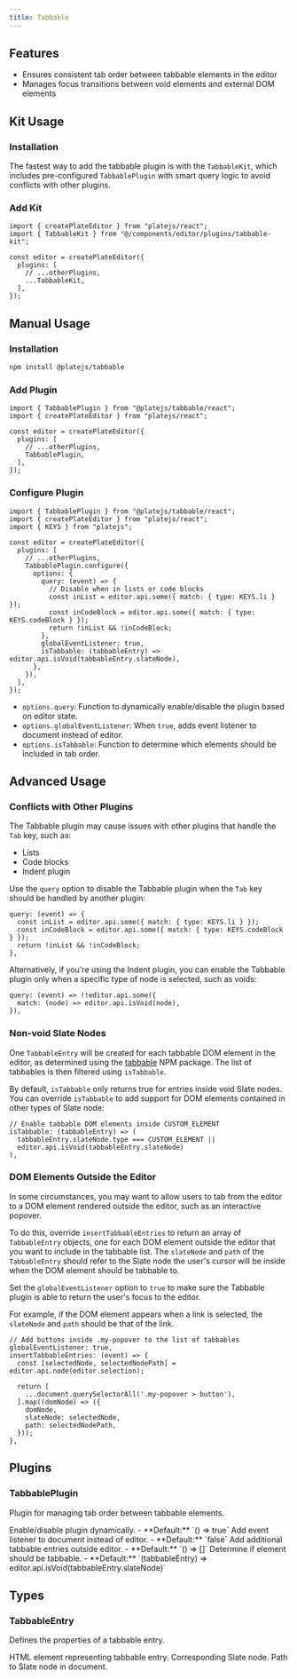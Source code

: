 ```yaml
---
title: Tabbable
---
```


<ComponentPreview name="tabbable-demo" />

<PackageInfo>

## Features

- Ensures consistent tab order between tabbable elements in the editor
- Manages focus transitions between void elements and external DOM elements

</PackageInfo>

## Kit Usage

<Steps>

### Installation

The fastest way to add the tabbable plugin is with the `TabbableKit`, which includes pre-configured `TabbablePlugin` with smart query logic to avoid conflicts with other plugins.

<ComponentSource name="tabbable-kit" />

### Add Kit

```tsx
import { createPlateEditor } from "platejs/react";
import { TabbableKit } from "@/components/editor/plugins/tabbable-kit";

const editor = createPlateEditor({
  plugins: [
    // ...otherPlugins,
    ...TabbableKit,
  ],
});
```

</Steps>

## Manual Usage

<Steps>

### Installation

```bash
npm install @platejs/tabbable
```

### Add Plugin

```tsx
import { TabbablePlugin } from "@platejs/tabbable/react";
import { createPlateEditor } from "platejs/react";

const editor = createPlateEditor({
  plugins: [
    // ...otherPlugins,
    TabbablePlugin,
  ],
});
```

### Configure Plugin

```tsx
import { TabbablePlugin } from "@platejs/tabbable/react";
import { createPlateEditor } from "platejs/react";
import { KEYS } from "platejs";

const editor = createPlateEditor({
  plugins: [
    // ...otherPlugins,
    TabbablePlugin.configure({
      options: {
        query: (event) => {
          // Disable when in lists or code blocks
          const inList = editor.api.some({ match: { type: KEYS.li } });
          const inCodeBlock = editor.api.some({ match: { type: KEYS.codeBlock } });
          return !inList && !inCodeBlock;
        },
        globalEventListener: true,
        isTabbable: (tabbableEntry) => editor.api.isVoid(tabbableEntry.slateNode),
      },
    }),
  ],
});
```

- `options.query`: Function to dynamically enable/disable the plugin based on editor state.
- `options.globalEventListener`: When `true`, adds event listener to document instead of editor.
- `options.isTabbable`: Function to determine which elements should be included in tab order.

</Steps>

## Advanced Usage

### Conflicts with Other Plugins

The Tabbable plugin may cause issues with other plugins that handle the `Tab` key, such as:

- Lists
- Code blocks
- Indent plugin

Use the `query` option to disable the Tabbable plugin when the `Tab` key should be handled by another plugin:

```tsx
query: (event) => {
  const inList = editor.api.some({ match: { type: KEYS.li } });
  const inCodeBlock = editor.api.some({ match: { type: KEYS.codeBlock } });
  return !inList && !inCodeBlock;
},
```

Alternatively, if you're using the Indent plugin, you can enable the Tabbable plugin only when a specific type of node is selected, such as voids:

```tsx
query: (event) => !!editor.api.some({
  match: (node) => editor.api.isVoid(node),
}),
```

### Non-void Slate Nodes

One `TabbableEntry` will be created for each tabbable DOM element in the editor, as determined using the [tabbable](https://www.npmjs.com/package/tabbable) NPM package. The list of tabbables is then filtered using `isTabbable`.

By default, `isTabbable` only returns true for entries inside void Slate nodes. You can override `isTabbable` to add support for DOM elements contained in other types of Slate node:

```tsx
// Enable tabbable DOM elements inside CUSTOM_ELEMENT
isTabbable: (tabbableEntry) => (
  tabbableEntry.slateNode.type === CUSTOM_ELEMENT ||
  editor.api.isVoid(tabbableEntry.slateNode)
),
```

### DOM Elements Outside the Editor

In some circumstances, you may want to allow users to tab from the editor to a DOM element rendered outside the editor, such as an interactive popover.

To do this, override `insertTabbableEntries` to return an array of `TabbableEntry` objects, one for each DOM element outside the editor that you want to include in the tabbable list. The `slateNode` and `path` of the `TabbableEntry` should refer to the Slate node the user's cursor will be inside when the DOM element should be tabbable to.

Set the `globalEventListener` option to `true` to make sure the Tabbable plugin is able to return the user's focus to the editor.

For example, if the DOM element appears when a link is selected, the `slateNode` and `path` should be that of the link.

```tsx
// Add buttons inside .my-popover to the list of tabbables
globalEventListener: true,
insertTabbableEntries: (event) => {
  const [selectedNode, selectedNodePath] = editor.api.node(editor.selection);

  return [
    ...document.querySelectorAll('.my-popover > button'),
  ].map((domNode) => ({
    domNode,
    slateNode: selectedNode,
    path: selectedNodePath,
  }));
},
```

## Plugins

### TabbablePlugin

Plugin for managing tab order between tabbable elements.

<API name="TabbablePlugin">
  <APIOptions>
    <APIItem name="query" type="(event: KeyboardEvent) => boolean" optional>
      Enable/disable plugin dynamically. - **Default:** `() => true`
    </APIItem>
    <APIItem name="globalEventListener" type="boolean" optional>
      Add event listener to document instead of editor. - **Default:** `false`
    </APIItem>
    <APIItem
      name="insertTabbableEntries"
      type="(event: KeyboardEvent) => TabbableEntry[]"
      optional
    >
      Add additional tabbable entries outside editor. - **Default:** `() => []`
    </APIItem>
    <APIItem name="isTabbable" type="(tabbableEntry: TabbableEntry) => boolean" optional>
      Determine if element should be tabbable. - **Default:** `(tabbableEntry) =>
      editor.api.isVoid(tabbableEntry.slateNode)`
    </APIItem>
  </APIOptions>
</API>

## Types

### TabbableEntry

Defines the properties of a tabbable entry.

<API name="TabbableEntry">
  <APIAttributes>
    <APIItem name="domNode" type="HTMLElement">
      HTML element representing tabbable entry.
    </APIItem>
    <APIItem name="slateNode" type="TNode">
      Corresponding Slate node.
    </APIItem>
    <APIItem name="path" type="Path">
      Path to Slate node in document.
    </APIItem>
  </APIAttributes>
</API>
